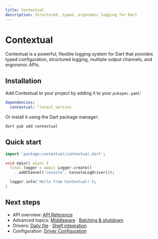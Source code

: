 ```yaml
---
title: Contextual
description: Structured, typed, ergonomic logging for Dart
---
```


# Contextual

Contextual is a powerful, flexible logging system for Dart that provides typed configuration, structured logging, multiple output channels, and ergonomic APIs.

## Installation

Add Contextual to your project by adding it to your `pubspec.yaml`:

```yaml
dependencies:
  contextual: ^latest_version
```

Or install it using the Dart package manager:

```bash
dart pub add contextual
```

## Quick start

```dart
import 'package:contextual/contextual.dart';

void main() async {
  final logger = await Logger.create()
    ..addChannel('console', ConsoleLogDriver());

  logger.info('Hello from Contextual!');
}
```

## Next steps

- API overview: [API Reference](/api/overview)
- Advanced topics: [Middleware](/advanced/middleware) · [Batching & shutdown](/advanced/batching-and-shutdown)
- Drivers: [Daily file](/api/drivers/daily-file) · [Shelf integration](/advanced/shelf-integration)
- Configuration: [Driver Configuration](/api/drivers/configuration)

